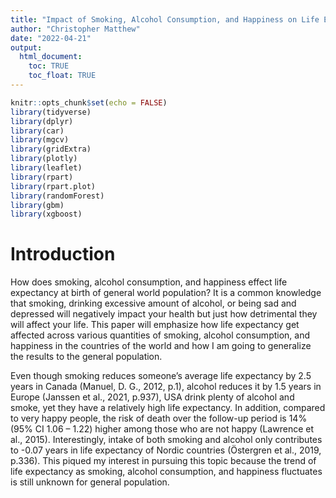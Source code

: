 ```yaml
---
title: "Impact of Smoking, Alcohol Consumption, and Happiness on Life Expectancy Trend in the World"
author: "Christopher Matthew"
date: "2022-04-21"
output: 
  html_document:
    toc: TRUE
    toc_float: TRUE
---
```


```r
knitr::opts_chunk$set(echo = FALSE)
library(tidyverse)
library(dplyr)
library(car)
library(mgcv)
library(gridExtra)
library(plotly)
library(leaflet)
library(rpart)
library(rpart.plot)
library(randomForest)
library(gbm)
library(xgboost)
```

# Introduction

How does smoking, alcohol consumption, and happiness effect life expectancy at birth of general world
population? It is a common knowledge that smoking, drinking excessive amount of alcohol, or being sad and depressed
will negatively impact your health but just how detrimental they will affect
your life. This paper will emphasize how life expectancy get affected across various quantities of
smoking, alcohol consumption, and happiness in the countries of the world and how I am going to
generalize the results to the general population.

Even though smoking reduces someone’s average life expectancy by 2.5 years in Canada
(Manuel, D. G., 2012, p.1), alcohol reduces it by 1.5 years in Europe (Janssen et al., 2021,
p.937), USA drink plenty of alcohol and smoke, yet they have a relatively high life expectancy. In addition, compared to very happy people, the risk of death over the follow-up period is 14% (95% CI 1.06 – 1.22) higher among those who are not happy (Lawrence et al., 2015). Interestingly, intake of both smoking and alcohol only contributes to -0.07 years in life expectancy of Nordic countries (Östergren et al., 2019, p.336). This piqued my interest in pursuing this topic because the trend of life expectancy as smoking, alcohol consumption, and happiness fluctuates is still unknown for general population.